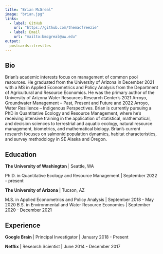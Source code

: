 ```yaml
---
title: "Brian McGreal"
image: "brian.jpg"
links:
  - label: GitHub
    url: "https://github.com/themacfreezie"
  - label: Email
    url: "mailto:bmcgreal@uw.edu"
output:
  postcards::trestles
---
```

 
## Bio

Brian’s academic interests focus on management of common pool resources. He graduated from the University of Arizona in December 2021 with a MS in Applied Econometrics and Policy Analysis from the Department of Agricultural and Resource Economics. He was the primary author of the University of Arizona Water Resources Research Center’s 2021 Arroyo, Groundwater Management – Past, Present and Future and 2022 Arroyo, Water Resilience – Indigenous Perspectives. Brian is currently pursuing a PhD in Quantitative Ecology and Resource Management, where he’s receiving intensive training in the application of statistical, mathematical, and decision sciences to terrestrial and aquatic ecology, natural resource management, biometrics, and mathematical biology. Brian’s current research focuses on salmonid population dynamics, habitat characteristics, and survey methodology in SE Alaska and Oregon.

## Education

**The University of Washington** | Seattle, WA

Ph.D. in Quantitative Ecology and Resource Management | September 2022 - present

**The University of Arizona** | Tucson, AZ

M.S. in Applied Econometrics and Policy Analysis | September 2018 - May 2020
B.S. in Environmental and Water Resource Economics | September 2020 - December 2021

## Experience

**Google Brain** | Principal Investigator | January 2018 - Present

**Netflix** | Research Scientist | June 2014 - December 2017
